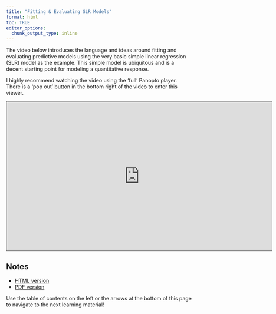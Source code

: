 ```yaml
---
title: "Fitting & Evaluating SLR Models"
format: html
toc: TRUE
editor_options: 
  chunk_output_type: inline
---
```


The video below introduces the language and ideas around fitting and evaluating predictive models using the very basic simple linear regression (SLR) model as the example. This simple model is ubiquitous and is a decent starting point for modeling a quantitative response.

I highly recommend watching the video using the 'full' Panopto player. There is a 'pop out' button in the bottom right of the video to enter this viewer.

```{=html}
<iframe src="https://ncsu.hosted.panopto.com/Panopto/Pages/Embed.aspx?id=6c86f851-668a-4fdd-8fa9-b10a0109e5ef&autoplay=false&offerviewer=true&showtitle=true&showbrand=true&captions=false&interactivity=all" height="405" width="720" style="border: 1px solid #464646;" allowfullscreen allow="autoplay" aria-label="Panopto Embedded Video Player" aria-description="23-Fitting and Evaluating SLR Models" ></iframe>
```

## Notes

- <a href = "23-Fitting_Evaluating_SLR_Models.html" target = "_blank">HTML version</a>
- <a href = "PDFs/23-Fitting_Evaluating_SLR_Models.pdf" target = "_blank">PDF version</a>

Use the table of contents on the left or the arrows at the bottom of this page to navigate to the next learning material!